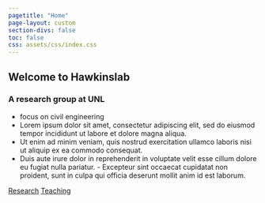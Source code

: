 ```yaml
---
pagetitle: "Home"
page-layout: custom
section-divs: false
toc: false
css: assets/css/index.css
---
```


::: {.hero-banner}

::: {.content-block}

::: {.hero-text}

# Welcome to Hawkinslab

### A research group at UNL

- focus on civil engineering
- Lorem ipsum dolor sit amet, consectetur adipiscing elit, sed do eiusmod tempor incididunt ut labore et dolore magna aliqua. 
- Ut enim ad minim veniam, quis nostrud exercitation ullamco laboris nisi ut aliquip ex ea commodo consequat. 
- Duis aute irure dolor in reprehenderit in voluptate velit esse cillum dolore eu fugiat nulla pariatur. - Excepteur sint occaecat cupidatat non proident, sunt in culpa qui officia deserunt mollit anim id est laborum.

::: {.hero-buttons}
[Research](Research.qmd){.btn-action-primary .btn-action .btn .btn-success .btn-lg role="button" #btn-hero-primary}
[Teaching](Teaching.qmd){#btn-guide .btn-action .btn .btn-info .btn-lg role="button" #btn-hero-secondary}


::: 
:::

::: 
:::

